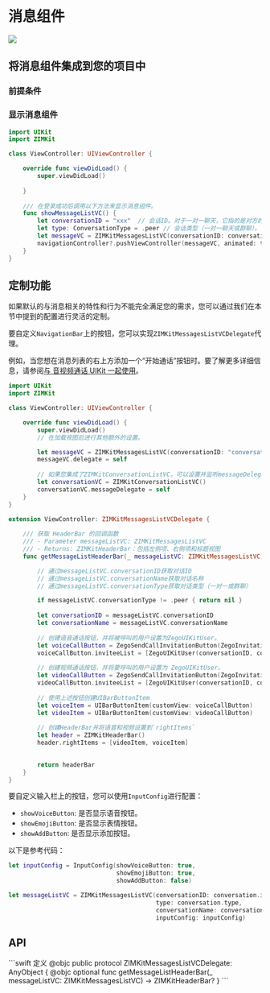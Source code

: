 # 消息组件



<ZIMKitMessageInfo />

<Frame width="200" height="auto" caption="">
    <img src="https://storage.zego.im/sdk-doc/Pics/ZIMKit/IOS/swift/message_demo.gif" />
</Frame>

## 将消息组件集成到您的项目中

### 前提条件


<ZIMKItComponentPrefixInfoNew quickStart="https://www.zegocloud.com/docs/uikit/zh/in-app-chat-kit-ios/quick-start"/>

### 显示消息组件

```swift ViewController.swift {1,2,12-17}
import UIKit
import ZIMKit

class ViewController: UIViewController {

    override func viewDidLoad() {
        super.viewDidLoad()
        
    }
    
    /// 在登录成功后调用以下方法来显示消息组件。
    func showMessageListVC() {
        let conversationID = "xxx"  // 会话ID。对于一对一聊天，它指的是对方的用户ID。对于群聊，它指的是群组ID。
        let type: ConversationType = .peer // 会话类型（一对一聊天或群聊）。
        let messageVC = ZIMKitMessagesListVC(conversationID: conversationID, type: type)
        navigationController?.pushViewController(messageVC, animated: true)
    }
}
```


## 定制功能

如果默认的与消息相关的特性和行为不能完全满足您的需求，您可以通过我们在本节中提到的配置进行灵活的定制。

<Accordion title="自定义标题栏" defaultOpen="false">

要自定义`NavigationBar`上的按钮，您可以实现`ZIMKitMessagesListVCDelegate`代理。

例如，当您想在消息列表的右上方添加一个“开始通话”按钮时。要了解更多详细信息，请参阅<a href="../04-Advanced%20features/01-Use%20in%20conjunction%20with%20Call%20Kit.mdx">与 音视频通话 UIKit 一起使用</a>。

```swift ViewController.swift {48,49}
import UIKit
import ZIMKit

class ViewController: UIViewController {

    override func viewDidLoad() {
        super.viewDidLoad()
        // 在加载视图后进行其他额外的设置。

        let messageVC = ZIMKitMessagesListVC(conversationID: "conversationID", type: .peer)
        messageVC.delegate = self
        
        // 如果您集成了ZIMKitConversationListVC，可以设置并监听messageDelegate以接收与消息相关的通知。
        let conversationVC = ZIMKitConversationListVC()
        conversationVC.messageDelegate = self
    }
}

extension ViewController: ZIMKitMessagesListVCDelegate {
    
    /// 获取 HeaderBar 的回调函数
    /// - Parameter messageListVC: ZIMKitMessagesListVC
    /// - Returns: ZIMKitHeaderBar：包括左侧项、右侧项和标题视图
    func getMessageListHeaderBar(_ messageListVC: ZIMKitMessagesListVC) -> ZIMKitHeaderBar? {

        // 通过messageListVC.conversationID获取对话ID
        // 通过messageListVC.conversationName获取对话名称
        // 通过messageListVC.conversationType获取对话类型（一对一或群聊）

        if messageListVC.conversationType != .peer { return nil }
        
        let conversationID = messageListVC.conversationID
        let conversationName = messageListVC.conversationName
        
        // 创建语音通话按钮，并将被呼叫的用户设置为ZegoUIKitUser。
        let voiceCallButton = ZegoSendCallInvitationButton(ZegoInvitationType.voiceCall.rawValue)
        voiceCallButton.inviteeList = [ZegoUIKitUser(conversationID, conversationName)]
        
        // 创建视频通话按钮，并将要呼叫的用户设置为 ZegoUIKitUser。
        let videoCallButton = ZegoSendCallInvitationButton(ZegoInvitationType.videoCall.rawValue)
        videoCallButton.inviteeList = [ZegoUIKitUser(conversationID, conversationName)]
        
        // 使用上述按钮创建UIBarButtonItem
        let voiceItem = UIBarButtonItem(customView: voiceCallButton)
        let videoItem = UIBarButtonItem(customView: videoCallButton)
        
        // 创建HeaderBar并将语音和视频设置到`rightItems`
        let header = ZIMKitHeaderBar()
        header.rightItems = [videoItem, voiceItem]

        
        return headerBar
    }
}
```

</Accordion>

<Accordion title="自定义输入栏" defaultOpen="false">

要自定义输入栏上的按钮，您可以使用`InputConfig`进行配置：

- `showVoiceButton`: 是否显示语音按钮。
- `showEmojiButton`: 是否显示表情按钮。
- `showAddButton`: 是否显示添加按钮。

以下是参考代码：

```swift
let inputConfig = InputConfig(showVoiceButton: true,
                              showEmojiButton: true,
                              showAddButton: false)

let messageListVC = ZIMKitMessagesListVC(conversationID: conversation.id,
                                         type: conversation.type,
                                         conversationName: conversation.name,
                                         inputConfig: inputConfig)
```

</Accordion>

## API

<Accordion title="ZIMKitMessagesListVCDelegate" defaultOpen="false">
```swift 定义
@objc public protocol ZIMKitMessagesListVCDelegate: AnyObject {
    @objc optional
    func getMessageListHeaderBar(_ messageListVC: ZIMKitMessagesListVC) -> ZIMKitHeaderBar?
}
```
</Accordion>

